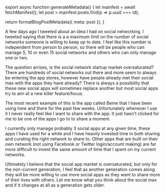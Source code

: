 

export async function generateMetadata() {
  let mainfest = await fetchManifest();
  let post = mainfest.posts.find(p => p.uuid === id);

  return formatBlogPostMetadata({ meta: post });
}

<BlogPage id={id}>


A few days ago I tweeted about an idea I had on social networking. I tweeted
saying that there is a a maximum limit on the number of social networks someone
is willing to keep up to date. I feel like this number is independent from
person to person, so there will be people who can manage 5, 10 or even 15 social
networks and others who can only manage one or two.

The question arrises, is the social network startup market oversaturated? There
are hundreds of social networks out there and more seem to always be entering
the app stores, however have people already met their social max with the apps
they have already? There is always a possibility that these new social apps will
sometimes replace another but most social apps try to aim at a new killer
feature/focus.

The most recent example of this is the app called Beme that I have been using
here and there for the past few weeks. Unfortunately whenever I use it I never
really feel like I want to share with the app. It just hasn't clicked for me to
be one of the apps I go to to share a moment.

I currently only manage probably 3 social apps at any given time, these apps I
have used for a while and I have heavily invested time in both sharing and
curating the right network to share to. Other apps that are built on their own
network (not using Facebook or Twitter login/account making) are far more
difficult to invest the same amount of time that I spent on my current networks.

Ultimately I believe that the social app market is oversaturated, but only for
the non-current generation, I feel that as another generation comes along they
will be more willing to use more social apps as they want to share more of their
lives with others. Let me know what you think about the social max and if it
changes at all as a generation gets older.


</BlogPage>